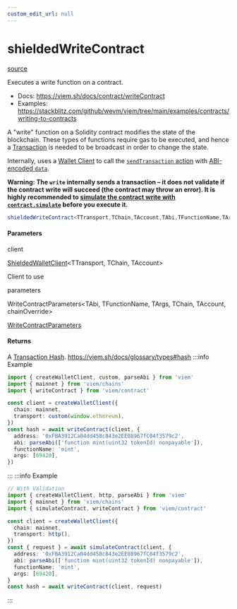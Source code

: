 ```yaml
---
custom_edit_url: null
---
```


# shieldedWriteContract
<div className="doc-side">
<div className="doc-main-source">

[source](https://github.com/SeismicSystems/seismic-client/blob/9a8e456/packages/seismic-viem/src/contract/write.ts#L88)

</div>
</div>

<div className="doc-subtitle">

Executes a write function on a contract.

- Docs: https://viem.sh/docs/contract/writeContract
- Examples: https://stackblitz.com/github/wevm/viem/tree/main/examples/contracts/writing-to-contracts

A "write" function on a Solidity contract modifies the state of the blockchain. These types of functions require gas to be executed, and hence a [Transaction](https://viem.sh/docs/glossary/terms) is needed to be broadcast in order to change the state.

Internally, uses a [Wallet Client](https://viem.sh/docs/clients/wallet) to call the [`sendTransaction` action](https://viem.sh/docs/actions/wallet/sendTransaction) with [ABI-encoded `data`](https://viem.sh/docs/contract/encodeFunctionData).

__Warning: The `write` internally sends a transaction – it does not validate if the contract write will succeed (the contract may throw an error). It is highly recommended to [simulate the contract write with `contract.simulate`](https://viem.sh/docs/contract/writeContract#usage) before you execute it.__

</div>

```ts
shieldedWriteContract<TTransport,TChain,TAccount,TAbi,TFunctionName,TArgs,chainOverride>(client: ShieldedWalletClient<TTransport, TChain, TAccount>, parameters: WriteContractParameters<TAbi, TFunctionName, TArgs, TChain, TAccount, chainOverride>): Promise<WriteContractReturnType>
```

<h4>Parameters</h4>

<div className="doc-param">

<div className="doc-param-header">

<span className="doc-name">client</span>

<div className="doc-type">

[ShieldedWalletClient](../Type/ShieldedWalletClient)&lt;TTransport,&nbsp;TChain,&nbsp;TAccount&gt;

</div>

</div>

<div className="doc-desc">

Client to use

</div>

</div>

<div className="doc-param">

<div className="doc-param-header">

<span className="doc-name">parameters</span>

<div className="doc-type">

WriteContractParameters&lt;TAbi,&nbsp;TFunctionName,&nbsp;TArgs,&nbsp;TChain,&nbsp;TAccount,&nbsp;chainOverride&gt;

</div>

</div>

<div className="doc-desc">

[WriteContractParameters](https://viem.sh/docs/contract/writeContract.html#parameters)

</div>

</div>

<h4 className="doc-comment-title">Returns</h4>

A [Transaction Hash](https://viem.sh/docs/glossary/terms#hash). https://viem.sh/docs/glossary/types#hash
:::info Example

```ts
import { createWalletClient, custom, parseAbi } from 'viem'
import { mainnet } from 'viem/chains'
import { writeContract } from 'viem/contract'

const client = createWalletClient({
  chain: mainnet,
  transport: custom(window.ethereum),
})
const hash = await writeContract(client, {
  address: '0xFBA3912Ca04dd458c843e2EE08967fC04f3579c2',
  abi: parseAbi(['function mint(uint32 tokenId) nonpayable']),
  functionName: 'mint',
  args: [69420],
})
```

:::
:::info Example

```ts
// With Validation
import { createWalletClient, http, parseAbi } from 'viem'
import { mainnet } from 'viem/chains'
import { simulateContract, writeContract } from 'viem/contract'

const client = createWalletClient({
  chain: mainnet,
  transport: http(),
})
const { request } = await simulateContract(client, {
  address: '0xFBA3912Ca04dd458c843e2EE08967fC04f3579c2',
  abi: parseAbi(['function mint(uint32 tokenId) nonpayable']),
  functionName: 'mint',
  args: [69420],
}
const hash = await writeContract(client, request)
```

:::